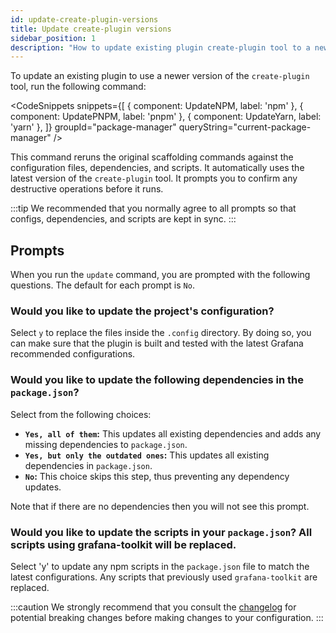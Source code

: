 ```yaml
---
id: update-create-plugin-versions
title: Update create-plugin versions
sidebar_position: 1
description: "How to update existing plugin create-plugin tool to a newer version."
---
```



To update an existing plugin to use a newer version of the `create-plugin` tool, run the following command:


<CodeSnippets
  snippets={[
    { component: UpdateNPM, label: 'npm' },
    { component: UpdatePNPM, label: 'pnpm' },
    { component: UpdateYarn, label: 'yarn' },
  ]}
  groupId="package-manager"
  queryString="current-package-manager"
/>


This command reruns the original scaffolding commands against the configuration files, dependencies, and scripts. It automatically uses the latest version of the `create-plugin` tool. It prompts you to confirm any destructive operations before it runs.

:::tip
We recommended that you normally agree to all prompts so that configs, dependencies, and scripts are kept in sync.
:::

## Prompts

When you run the `update` command, you are prompted with the following questions. The default for each prompt is `No`.

### Would you like to update the project's configuration?

Select `y` to replace the files inside the `.config` directory. By doing so, you can make sure that the plugin is built and tested with the latest Grafana recommended configurations.

### Would you like to update the following dependencies in the `package.json`?

Select from the following choices:

- **`Yes, all of them`:** This updates all existing dependencies and adds any missing dependencies to `package.json`.
- **`Yes, but only the outdated ones`:** This updates all existing dependencies in `package.json`.
- **`No`:** This choice skips this step, thus preventing any dependency updates.

Note that if there are no dependencies then you will not see this prompt.

### Would you like to update the scripts in your `package.json`? All scripts using grafana-toolkit will be replaced.

Select 'y' to update any npm scripts in the `package.json` file to match the latest configurations. Any scripts that previously used `grafana-toolkit` are replaced.

:::caution
We strongly recommend that you consult the [changelog](https://github.com/grafana/plugin-tools/blob/main/CHANGELOG.md) for potential breaking changes before making changes to your configuration.
:::
